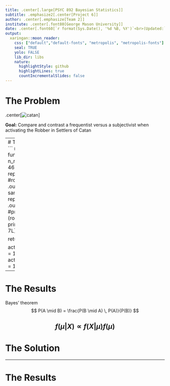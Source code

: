 ```yaml
---
title: .center[.large[PSYC 892 Bayesian Statistics]]
subtitle: .emphasize2[.center[Project 6]]
author: .center[.emphasize[Team 2]]
institute: .center[.font80[George Mason University]]
date: .center[.font60[`r format(Sys.Date(), '%d %B, %Y')`<br>(Updated:`r  format(Sys.time(), '%d %B, %Y')`)]]
output:
  xaringan::moon_reader:
    css: ["default","default-fonts", "metropolis", "metropolis-fonts"]
    seal: TRUE
    yolo: FALSE
    lib_dir: libs
    nature:
      highlightStyle: github
      highlightLines: true
      countIncrementalSlides: false
---
```

# The Problem
.center[![catan](https://cdn.onebauer.media/one/empire-images/articles/59de8e5261027bcd0dc62981/settlers-of-catan-game.jpg?quality=50&width=1800&ratio=16-9&resizeStyle=aspectfill&format=jpg)]

**Goal:** Compare and contrast a frequentist versus a subjectivist when activating the Robber in Settlers of Catan

---
# The Solution
Frequentist:
``` r
activate_the_robber <- function(n_dice = 2L, n_rolls = 1000L, seed = 46){
 #set seed for replication
  set.seed(seed)
  #roll n_dice n_rolls times
  .out <- replicate(n_rolls, sample(1:6, n_dice, replace = T))
  #sum n_dice
  .out <- apply(.out, 2, sum)
  #print robber probability (rolling a 7)
  print(length(.out[.out == 7L])/ length(.out))
  
  return(invisible(.out))
}

activate_the_robber(n_rolls = 100L)
activate_the_robber(n_rolls = 10000L)
```
---

# The Results
Bayes' theorem
$$ P(A \mid B) = \frac{P(B \mid A) \, P(A)}{P(B)} $$

$$f(\mu|X) \propto f(X|\mu)f(\mu)$$
---
# The Solution

---

# The Results

